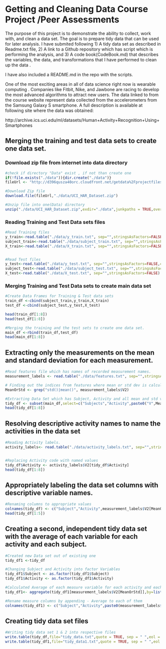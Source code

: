Getting and Cleaning Data Course Project /Peer Assessments 
========================================================

The purpose of this project is to demonstrate the ability to collect, work with, and clean a data set. The goal is to prepare tidy data that can be used for later analysis. I have submited following 
1) A tidy data set as described in Readme.txt file, 
2) A link to a Github repository which has script which is performing the analysis, and 
3) A code book(CodeBook.md) that describes the variables, the data, and transformations that I have performed to clean up the data . 

I have also included a README.md in the repo with the scripts. 

One of the most exciting areas in all of data science right now is wearable computing . Companies like Fitbit, Nike, and Jawbone are racing to develop the most advanced algorithms to attract new users. The data linked to from the course website represent data collected from the accelerometers from the Samsung Galaxy S smartphone. A full description is available at following site where the data was obtained:

http://archive.ics.uci.edu/ml/datasets/Human+Activity+Recognition+Using+Smartphones

## Merging the training and test data sets to create one data set.
### Download zip file from internet into data directory

```r
#check if directory "Data" exist , if not than create one
if(!file.exists("./data")){dir.create("./data")} 
fileUrl <- "http://d396qusza40orc.cloudfront.net/getdata%2Fprojectfiles%2FUCI%20HAR%20Dataset.zip"

#Download Zip file
download.file(fileUrl,"./data/UCI_HAR_Dataset.zip")

#Unzip file into one(Data) directory
unzip("./data/UCI_HAR_Dataset.zip",exdir="./data",junkpaths = TRUE,overwrite=TRUE)
```

### Reading Training and Test Data sets files
```r
#Read Training files
y_train<-read.table("./data/y_train.txt", sep="",stringsAsFactors=FALSE,col.names=c("Activity"))
subject_train<-read.table("./data/subject_train.txt", sep="",stringsAsFactors=FALSE,col.names=c("Subjects"))
X_train<-read.table("./data/X_train.txt", sep="",stringsAsFactors=FALSE)


#Read Test files
y_test<-read.table("./data/y_test.txt", sep="",stringsAsFactors=FALSE,col.names=c("Activity"))
subject_test<-read.table("./data/subject_test.txt", sep="",stringsAsFactors=FALSE,col.names=c("Subjects"))
X_test<-read.table("./data/X_test.txt", sep="",stringsAsFactors=FALSE)
```

### Merging Training and Test Data sets to create main data set
```r
#Create Data Frames for Training & Test data sets
train_df <-cbind(subject_train,y_train,X_train)
test_df <-cbind(subject_test,y_test,X_test)

head(train_df[1:8])
head(test_df[1:8])

#Merging the training and the test sets to create one data set.
main_df <-rbind(train_df,test_df)
head(main_df[1:8])
```

## Extracting only the measurements on the mean and standard deviation for each measurement. 

```r
#Read features file which has names of recorded measurement names. 
measurement_labels <- read.table("./data/features.txt", sep="",stringsAsFactors=FALSE)

# Finding out the indices from features where mean or std dev is calculated
MeanOrStd <- grep("std()|mean()", measurement_labels$V2)

#Extracting Data Set which has Subject, Activity and all mean and std values
tidy_df <- subset(main_df,select=c("Subjects","Activity",paste0("V",MeanOrStd)))
head(tidy_df[1:8])

```

## Resolving descriptive activity names to name the activities in the data set 

```r
#Reading Activity labels. 
activity_labels<- read.table("./data/activity_labels.txt", sep="",stringsAsFactors=FALSE)


#Replacing Activity code with named values
tidy_df$Activity <- activity_labels$V2[tidy_df$Activity]
head(tidy_df[1:8])
```

## Appropriately labeling the data set columns with descriptive variable names.

```r
#Renaming columns to appropriate values
colnames(tidy_df) <- c("Subject","Activity",measurement_labels$V2[MeanOrStd])
head(tidy_df[1:5])
```

## Creating a second, independent tidy data set with the average of each variable for each activity and each subject. 

```r
#Created new Data set out of existing one
tidy_df1 <-tidy_df

#Changing Subject and Activity into factor Variables
tidy_df1$Subject <- as.factor(tidy_df1$Subject)
tidy_df1$Activity <- as.factor(tidy_df1$Activity)

#Calculated Average of each measure variable for each activity and each subject.
tidy_df1<- aggregate(tidy_df1[measurement_labels$V2[MeanOrStd]],by=list(tidy_df1$Subject,tidy_df1$Activity),FUN=mean,na.rm=TRUE)

#Rename measure columns by appending - Average to each of them
colnames(tidy_df1) <- c("Subject","Activity",paste0(measurement_labels$V2[MeanOrStd],"-Average"))
```

## Creating tidy data set files
```r
#Writing tidy data set 1 & 2 into respective files
write.table(tidy_df,file="tidy_data.txt",quote = TRUE, sep = " ",eol = "\n", na = "NA", dec = ".", row.names = TRUE,col.names = TRUE)
write.table(tidy_df1,file="tidy_data1.txt",quote = TRUE, sep = " ",eol = "\n", na = "NA", dec = ".", row.names = TRUE,col.names = TRUE)
```
